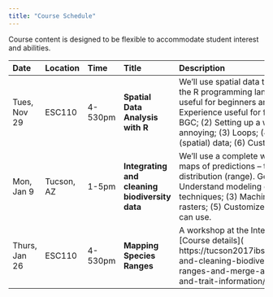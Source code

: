 ```yaml
---
title: "Course Schedule"
---
```


Course content is designed to be flexible to accommodate student interest and abilities. 


| Date    | Location    | Time    |  Title     | Description |  
|:--|:----|:----|:----|:----------------------------------------|
| Tues, Nov 29   | ESC110 | 4-530pm |  **Spatial Data Analysis with R** | We'll use spatial data to introduce fundamental concepts for the R programming language and teach best coding practices useful for beginners and experienced alike. Goals include: (1) Experience useful for future, more specific workshops with BGC; (2) Setting up a workflow to make sure coding isn't annoying; (3) Loops; (4) Writing functions; (5) Using raster (spatial) data; (6) Customizable pretty plots.|   
| Mon, Jan 9 | Tucson, AZ | 1-5pm |  **Integrating and cleaning biodiversity data** | We’ll use a complete workflow – from data download to pretty maps of predictions – to model a species geographic distribution (range). Goals include learning how to use:(1) Understand modeling decisions; (2) Statistical regression techniques; (3) Machine learning techniques; (4) Manipulate rasters; (5) Customize plots; (6) Write a workflow that others can use.| 
| Thurs, Jan 26 | ESC110 | 4-530pm |  **Mapping Species Ranges** | A workshop at the International Biogeography Society meeting. [Course details]( https://tucson2017ibs.wordpress.com/workshops/integrating-and-cleaning-biodiversity-data-workflows-to-model-ranges-and-merge-associated-ecological-phylogenetic-and-trait-information/|)



<!-- 
| Date    | Time  | Location  | Title   | Description |
|:--|:-----|:----|:---------|:-----------------------------------------------------|
| Tues, Nov 29 | 4-530pm | ESC110  | **Spatial Data Analysis with R** | 
We'll use spatial data to introduce fundamental concepts for the R programming language and teach best coding practices useful for beginners and experienced alike. Goals include: (1) Experience useful for future, more specific workshops with BGC; (2) Setting up a workflow to make sure coding isn't annoying; (3) Loops; (4) Writing functions; (5) Using raster (spatial) data; (6) Customizable pretty plots.|   

| Thurs, Jan 26 | 4-530pm | ESC110  | **Mapping Species Ranges** | We’ll use a complete workflow – from data download to pretty maps of predictions – to model a species geographic distribution (range). Goals include learning how to use:(1) Understand modeling decisions; (2) Statistical regression techniques; (3) Machine learning techniques; (4) Manipulate rasters; (5) Customize plots; (6) Write a workflow that others can use.

| 9/12 | **Data Wrangling ** | Data structures (vectors, matrices, data frames). Base graphics. Reading and writing data (from disk and internet). |  Practice homework submitted during class. |
| 9/19 | **Data Wrangling 2** | Filtering, selecting, joining data sets. Data gymnastics with dplyr. |  Homework #1  |
| 9/26 | **Graphics** | More base graphics (scatterplots, histograms).  The _grammar of graphics_: ggplot2 and extensions (ggmap, rasterVis, etc.). |  |
| 10/3 | **Spatial Data** | Spatial Libraries: raster, sp, rgeos, rgdal. Integrating ‘traditional GIS’ analyses with statistical modelling.  Data intersection (e.g. connecting points with polygons and rasters), overlays, zonal statistics | Homework # 2 |
| 10/10 | **Spatial Raster I** | Working with gridded spatial data | Project Proposal Due |
| 10/17 | **Spatial Raster II** | Raster calculations, working with climate datasets.  | Homework # 3    |
| 10/24 | **Spatial Raster III** | A 'mini' project - looking at sea level rise in Bangladesh | |
| 10/31 | **Reproducible Research & Literate Programming & Version Control** | RMarkdown to create dynamic research outputs.  Publishing to github/word/html/etc. Managing code with "version control"" using Github. Figshare and other data repositories. |  |
| 11/7 | **Weather/Climate Data Processing ** | Processing daily weather data from NOAA  |  First draft of project for peer assessment   |
| 11/14 | **Satellite Data Processing** | Working with MODIS Satellite data | Peer Evaluation Due |
| 11/21 | **High Performance Computing & Software Integration** | Parallel processing and high performance computing in R, Calling other programs from within R. | Homework # 4 |
| 11/28 |  **Package Development** |  Package structure and necessary components.  Things to consider when developing an R package. [HTML Widgets](http://www.htmlwidgets.org) | Second draft of project |
| 12/5 | **Final Project Presentations** | | |
-->
